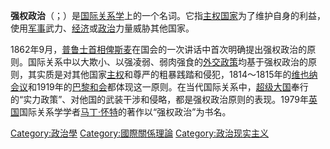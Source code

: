 {{Expert needed|subject=政治|time=2021-10-27}}
{{Unreferenced|time=2021-10-27}}
'''强权政治'''（{{lang-en|Power politics}}；{{lang-de|Machtpolitik}}）是[[国际关系|国际关系学]]上的一个名词。它指[[主权国家|主权国家]]为了维护自身的利益，使用[[军事|军事]]武力、[[经济|经济]]或[[政治|政治]]力量威胁其他国家。

1862年9月，[[普鲁士首相|普鲁士首相]][[俾斯麦|俾斯麦]]在国会的一次讲话中首次明确提出强权政治的原则。国际关系中以大欺小、以强凌弱、弱肉强食的[[外交政策|外交政策]]均基于强权政治的原则，其实质是对其他国家[[主权|主权]]和尊严的粗暴践踏和侵犯，1814～1815年的[[维也纳会议|维也纳会议]]和1919年的[[巴黎和会|巴黎和会]]都体现这一原则。在当代国际关系中，[[超级大国|超级大国]]奉行的“实力政策”、对他国的武装干涉和侵略，都是强权政治原则的表现。1979年[[英国|英国]]国际关系学学者[[馬丁·懷特|马丁·怀特]]的著作以“强权政治”为书名。

{{國際關係中的權力}}
{{Authority control}}
{{政治小作品}}

[[Category:政治學|Category:政治學]]
[[Category:國際關係理論|Category:國際關係理論]]
[[Category:政治现实主义|Category:政治现实主义]]